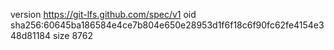 version https://git-lfs.github.com/spec/v1
oid sha256:60645ba186584e4ce7b804e650e28953d1f6f18c6f90fc62fe4154e348d81184
size 8762
